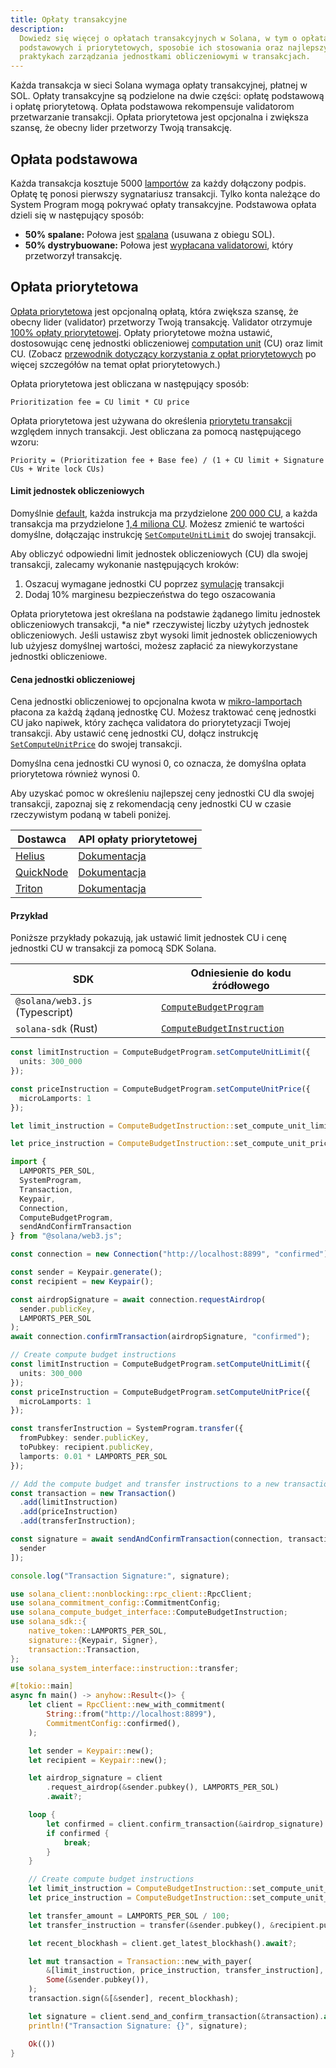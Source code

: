 ```yaml
---
title: Opłaty transakcyjne
description:
  Dowiedz się więcej o opłatach transakcyjnych w Solana, w tym o opłatach
  podstawowych i priorytetowych, sposobie ich stosowania oraz najlepszych
  praktykach zarządzania jednostkami obliczeniowymi w transakcjach.
---
```


Każda transakcja w sieci Solana wymaga opłaty transakcyjnej, płatnej w SOL.
Opłaty transakcyjne są podzielone na dwie części: opłatę podstawową i opłatę
priorytetową. Opłata podstawowa rekompensuje validatorom przetwarzanie
transakcji. Opłata priorytetowa jest opcjonalna i zwiększa szansę, że obecny
lider przetworzy Twoją transakcję.

## Opłata podstawowa

Każda transakcja kosztuje 5000 [lamportów](/docs/references/terminology#lamport)
za każdy dołączony podpis. Opłatę tę ponosi pierwszy sygnatariusz transakcji.
Tylko konta należące do System Program mogą pokrywać opłaty transakcyjne.
Podstawowa opłata dzieli się w następujący sposób:

- **50% spalane:** Połowa jest
  [spalana](https://github.com/anza-xyz/agave/blob/v2.1.13/sdk/fee-calculator/src/lib.rs#L70)
  (usuwana z obiegu SOL).
- **50% dystrybuowane:** Połowa jest
  [wypłacana validatorowi](https://github.com/anza-xyz/agave/blob/e621336acad4f5d6e5b860eaa1b074b01c99253c/runtime/src/bank/fee_distribution.rs#L58-L62),
  który przetworzył transakcję.

## Opłata priorytetowa

[Opłata priorytetowa](https://github.com/anza-xyz/agave/blob/v2.2.14/compute-budget/src/compute_budget_limits.rs#L47-L48)
jest opcjonalną opłatą, która zwiększa szansę, że obecny lider (validator)
przetworzy Twoją transakcję. Validator otrzymuje
[100% opłaty priorytetowej](https://github.com/solana-foundation/solana-improvement-documents/blob/main/proposals/0096-reward-collected-priority-fee-in-entirety.md).
Opłaty priorytetowe można ustawić, dostosowując cenę jednostki obliczeniowej
[computation unit](/docs/references/terminology#compute-units) (CU) oraz limit
CU. (Zobacz
[przewodnik dotyczący korzystania z opłat priorytetowych](/developers/guides/advanced/how-to-use-priority-fees)
po więcej szczegółów na temat opłat priorytetowych.)

Opłata priorytetowa jest obliczana w następujący sposób:

```text title="Prioritization fee formula"
Prioritization fee = CU limit * CU price
```

Opłata priorytetowa jest używana do określenia
[priorytetu transakcji](https://github.com/anza-xyz/agave/blob/v2.2.14/core/src/banking_stage/transaction_scheduler/receive_and_buffer.rs#L646)
względem innych transakcji. Jest obliczana za pomocą następującego wzoru:

```text title="Transaction priority formula"
Priority = (Prioritization fee + Base fee) / (1 + CU limit + Signature CUs + Write lock CUs)
```

#### Limit jednostek obliczeniowych

Domyślnie
[default](https://github.com/anza-xyz/agave/blob/v2.1.13/compute-budget/src/compute_budget.rs#L149-L197),
każda instrukcja ma przydzielone
[200 000 CU](https://github.com/anza-xyz/agave/blob/v2.1.13/compute-budget/src/compute_budget_limits.rs#L10),
a każda transakcja ma przydzielone
[1,4 miliona CU](https://github.com/anza-xyz/agave/blob/v2.1.13/compute-budget/src/compute_budget_limits.rs#L14).
Możesz zmienić te wartości domyślne, dołączając instrukcję
[`SetComputeUnitLimit`](https://github.com/anza-xyz/agave/blob/v2.1.13/sdk/src/compute_budget.rs#L42-L44)
do swojej transakcji.

Aby obliczyć odpowiedni limit jednostek obliczeniowych (CU) dla swojej
transakcji, zalecamy wykonanie następujących kroków:

1. Oszacuj wymagane jednostki CU poprzez
   [symulację](/developers/guides/advanced/how-to-request-optimal-compute)
   transakcji
2. Dodaj 10% marginesu bezpieczeństwa do tego oszacowania

<Callout type="warn">
  Opłata priorytetowa jest określana na podstawie żądanego limitu jednostek
  obliczeniowych transakcji, *a nie* rzeczywistej liczby użytych jednostek
  obliczeniowych. Jeśli ustawisz zbyt wysoki limit jednostek obliczeniowych lub
  użyjesz domyślnej wartości, możesz zapłacić za niewykorzystane jednostki
  obliczeniowe.
</Callout>

#### Cena jednostki obliczeniowej

Cena jednostki obliczeniowej to opcjonalna kwota w
[mikro-lamportach](/docs/references/terminology#micro-lamports) płacona za każdą
żądaną jednostkę CU. Możesz traktować cenę jednostki CU jako napiwek, który
zachęca validatora do priorytetyzacji Twojej transakcji. Aby ustawić cenę
jednostki CU, dołącz instrukcję
[`SetComputeUnitPrice`](https://github.com/anza-xyz/agave/blob/v2.1.13/sdk/src/compute_budget.rs#L48-L50)
do swojej transakcji.

<Callout>
  Domyślna cena jednostki CU wynosi 0, co oznacza, że domyślna opłata
  priorytetowa również wynosi 0.
</Callout>

Aby uzyskać pomoc w określeniu najlepszej ceny jednostki CU dla swojej
transakcji, zapoznaj się z rekomendacją ceny jednostki CU w czasie rzeczywistym
podaną w tabeli poniżej.

| Dostawca                                | API opłaty priorytetowej                                                         |
| --------------------------------------- | -------------------------------------------------------------------------------- |
| [Helius](https://www.helius.dev/)       | [Dokumentacja](https://docs.helius.dev/solana-apis/priority-fee-api)             |
| [QuickNode](https://www.quicknode.com/) | [Dokumentacja](https://marketplace.quicknode.com/add-on/solana-priority-fee)     |
| [Triton](https://triton.one/)           | [Dokumentacja](https://docs.triton.one/chains/solana/improved-priority-fees-api) |

#### Przykład

Poniższe przykłady pokazują, jak ustawić limit jednostek CU i cenę jednostki CU
w transakcji za pomocą SDK Solana.

| SDK                            | Odniesienie do kodu źródłowego                                                                                                 |
| ------------------------------ | ------------------------------------------------------------------------------------------------------------------------------ |
| `@solana/web3.js` (Typescript) | [`ComputeBudgetProgram`](https://github.com/solana-foundation/solana-web3.js/blob/v1.98.0/src/programs/compute-budget.ts#L218) |
| `solana-sdk` (Rust)            | [`ComputeBudgetInstruction`](https://github.com/anza-xyz/agave/blob/v2.1.13/sdk/src/compute_budget.rs#L17-L31)                 |

<CodeTabs storage="compute-budget">

```ts !! title="Typescript"
const limitInstruction = ComputeBudgetProgram.setComputeUnitLimit({
  units: 300_000
});

const priceInstruction = ComputeBudgetProgram.setComputeUnitPrice({
  microLamports: 1
});
```

```rust !! title="Rust"
let limit_instruction = ComputeBudgetInstruction::set_compute_unit_limit(300_000);

let price_instruction = ComputeBudgetInstruction::set_compute_unit_price(1);
```

</CodeTabs>

<CodeTabs storage="compute-budget" flags="r">

```ts !! title="Typescript"
import {
  LAMPORTS_PER_SOL,
  SystemProgram,
  Transaction,
  Keypair,
  Connection,
  ComputeBudgetProgram,
  sendAndConfirmTransaction
} from "@solana/web3.js";

const connection = new Connection("http://localhost:8899", "confirmed");

const sender = Keypair.generate();
const recipient = new Keypair();

const airdropSignature = await connection.requestAirdrop(
  sender.publicKey,
  LAMPORTS_PER_SOL
);
await connection.confirmTransaction(airdropSignature, "confirmed");

// Create compute budget instructions
const limitInstruction = ComputeBudgetProgram.setComputeUnitLimit({
  units: 300_000
});
const priceInstruction = ComputeBudgetProgram.setComputeUnitPrice({
  microLamports: 1
});

const transferInstruction = SystemProgram.transfer({
  fromPubkey: sender.publicKey,
  toPubkey: recipient.publicKey,
  lamports: 0.01 * LAMPORTS_PER_SOL
});

// Add the compute budget and transfer instructions to a new transaction
const transaction = new Transaction()
  .add(limitInstruction)
  .add(priceInstruction)
  .add(transferInstruction);

const signature = await sendAndConfirmTransaction(connection, transaction, [
  sender
]);

console.log("Transaction Signature:", signature);
```

```rust !! title="Rust"
use solana_client::nonblocking::rpc_client::RpcClient;
use solana_commitment_config::CommitmentConfig;
use solana_compute_budget_interface::ComputeBudgetInstruction;
use solana_sdk::{
    native_token::LAMPORTS_PER_SOL,
    signature::{Keypair, Signer},
    transaction::Transaction,
};
use solana_system_interface::instruction::transfer;

#[tokio::main]
async fn main() -> anyhow::Result<()> {
    let client = RpcClient::new_with_commitment(
        String::from("http://localhost:8899"),
        CommitmentConfig::confirmed(),
    );

    let sender = Keypair::new();
    let recipient = Keypair::new();

    let airdrop_signature = client
        .request_airdrop(&sender.pubkey(), LAMPORTS_PER_SOL)
        .await?;

    loop {
        let confirmed = client.confirm_transaction(&airdrop_signature).await?;
        if confirmed {
            break;
        }
    }

    // Create compute budget instructions
    let limit_instruction = ComputeBudgetInstruction::set_compute_unit_limit(300_000);
    let price_instruction = ComputeBudgetInstruction::set_compute_unit_price(1);

    let transfer_amount = LAMPORTS_PER_SOL / 100;
    let transfer_instruction = transfer(&sender.pubkey(), &recipient.pubkey(), transfer_amount);

    let recent_blockhash = client.get_latest_blockhash().await?;

    let mut transaction = Transaction::new_with_payer(
        &[limit_instruction, price_instruction, transfer_instruction],
        Some(&sender.pubkey()),
    );
    transaction.sign(&[&sender], recent_blockhash);

    let signature = client.send_and_confirm_transaction(&transaction).await?;
    println!("Transaction Signature: {}", signature);

    Ok(())
}
```

</CodeTabs>
